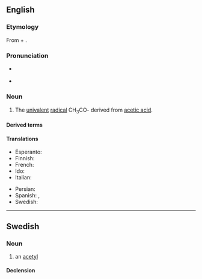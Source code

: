 {{also|acétyl}}
==English==

===Etymology===
From {{der|en|la|acētum|t=vinegar}} + {{der|en|grc|ὕλη|t=substance}}.

===Pronunciation===
* {{a|UK}} {{IPA|/əˈsiːtaɪl/|/əˈsiːtɪl/|lang=en}}
* {{a|US}} {{IPA|/ˈæsətɪl/|/əˈsiːtɪl/|lang=en}}

===Noun===
{{en-noun}}

# {{lb|en|organic chemistry}} The [[univalent]] [[radical]] CH<sub>3</sub>CO- derived from [[acetic acid]].

====Derived terms====
{{der3|acetyl chloride|acetylcholine|acetyl CoA|acetyl-CoA carboxylase|acetyl-CoA synthetase|acetyl coenzyme A|lang=en}}

====Translations====
{{trans-top|univalent radical}}
* Esperanto: {{t+|eo|acetilo}}
* Finnish: {{t|fi|asetyyli}}
* French: {{t|fr|acétyl|m}}
* Ido: {{t+|io|acetilo}}
* Italian: {{t+|it|acetile|m}}
{{trans-mid}}
* Persian: {{t+|fa|استیل}}
* Spanish: {{t+|es|acetilo|m}}, {{t|es|acetil|m}}
* Swedish: {{t+|sv|acetyl|c}}
{{trans-bottom}}

----

==Swedish==

===Noun===
{{sv-noun|c}}

# an [[#English|acetyl]]

====Declension====
{{sv-infl-noun-c-er}}